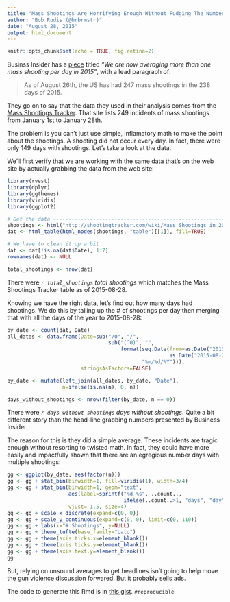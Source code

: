 ```yaml
---
title: "Mass Shootings Are Horrifying Enough Without Fudging The Numbers"
author: "Bob Rudis (@hrbrmstr)"
date: "August 28, 2015"
output: html_document
---
```


```r
knitr::opts_chunk$set(echo = TRUE, fig.retina=2)
```

Businss Insider has a [piece](http://www.businessinsider.com/us-averages-one-mass-shooting-per-day-2015-8) titled _"We are now averaging more than one mass shooting per day in 2015"_, with a lead paragraph of:

>As of August 26th, the US has had 247 mass shootings in the 238 days of 2015.

They go on to say that the data they used in their analysis comes from the [Mass Shootings Tracker](http://shootingtracker.com/wiki/Mass_Shootings_in_2015). That site lists 249 incidents of mass shootings from January 1st to January 28th.

The problem is you can't just use simple, inflamatory math to make the point about the shootings. A shooting did not occur every day. In fact, there were only 149 days with shootings. Let's take a look at the data.

We'll first verify that we are working with the same data that's on the web site by actually grabbing the data from the web site:

```r
library(rvest)
library(dplyr)
library(ggthemes)
library(viridis)
library(ggplot2)

# Get the data ------------------------------------------------------------
shootings <- html("http://shootingtracker.com/wiki/Mass_Shootings_in_2015")
dat <- html_table(html_nodes(shootings, "table")[[1]], fill=TRUE)

# We have to clean it up a bit
dat <- dat[!is.na(dat$Date), 1:7]
rownames(dat) <- NULL

total_shootings <- nrow(dat)
```

There were *`r total_shootings` total shootings* which matches the Mass Shootings Tracker table as of 2015-08-28.

Knowing we have the right data, let's find out how many days had shootings. We do this by talling up the # of shootings per day then merging that with all the days of the year to 2015-08-28:

```r
by_date <- count(dat, Date)
all_dates <- data.frame(Date=sub("/0", "/", 
                                 sub("(^0)", "", 
                                     format(seq.Date(from=as.Date("2015-01-01"), 
                                                     as.Date("2015-08-28"), "1 day"), 
                                            "%m/%d/%Y"))),
                        stringsAsFactors=FALSE)

by_date <- mutate(left_join(all_dates, by_date, "Date"), 
                  n=ifelse(is.na(n), 0, n))

days_without_shootings <- nrow(filter(by_date, n == 0))
```

There were *`r days_without_shootings` days without shootings*. Quite a bit different story than the head-line grabbing numbers presented by Business Insider.

The reason for this is they did a simple average. These incidents are tragic enough without resorting to twisted math. In fact, they could have more easily and impactfully shown that there are an egregious number days with multiple shootings:

```r
gg <- ggplot(by_date, aes(factor(n)))
gg <- gg + stat_bin(binwidth=1, fill=viridis(1), width=3/4)
gg <- gg + stat_bin(binwidth=1, geom="text", 
                    aes(label=sprintf("%d %s", ..count.., 
                                      ifelse(..count..>1, "days", "day"))), 
                    vjust=-1.5, size=4) 
gg <- gg + scale_x_discrete(expand=c(0, 0))
gg <- gg + scale_y_continuous(expand=c(0, 0), limit=c(0, 110))
gg <- gg + labs(x="# Shootings", y=NULL)
gg <- gg + theme_tufte(base_family="Lato")
gg <- gg + theme(axis.ticks.x=element_blank())
gg <- gg + theme(axis.ticks.y=element_blank())
gg <- gg + theme(axis.text.y=element_blank())
gg
```

But, relying on unsound averages to get headlines isn't going to help move the gun violence discussion forwared. But it probably sells ads.

The code to generate this Rmd is in [this gist](https://gist.github.com/hrbrmstr/70c82bb1ff8ed340847e). `#reproducible`

